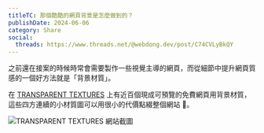 ```yaml
---
titleTC: 那個酷酷的網頁背景是怎麼做到的？
publishDate: 2024-06-06
category: Share
social:
  threads: https://www.threads.net/@webdong.dev/post/C74CVLyBkQY
---
```


之前還在接案的時候時常會需要製作一些視覺主導的網頁，而從細節中提升網頁質感的一個好方法就是「背景材質」。

在 [TRANSPARENT TEXTURES](https://www.transparenttextures.com/) 上有近百個現成可預覽的免費網頁用背景材質，這些四方連續的小材質圖可以用很小的代價點綴整個網站 🌟。

![TRANSPARENT TEXTURES 網站截圖](./transparent-texture.webp)
